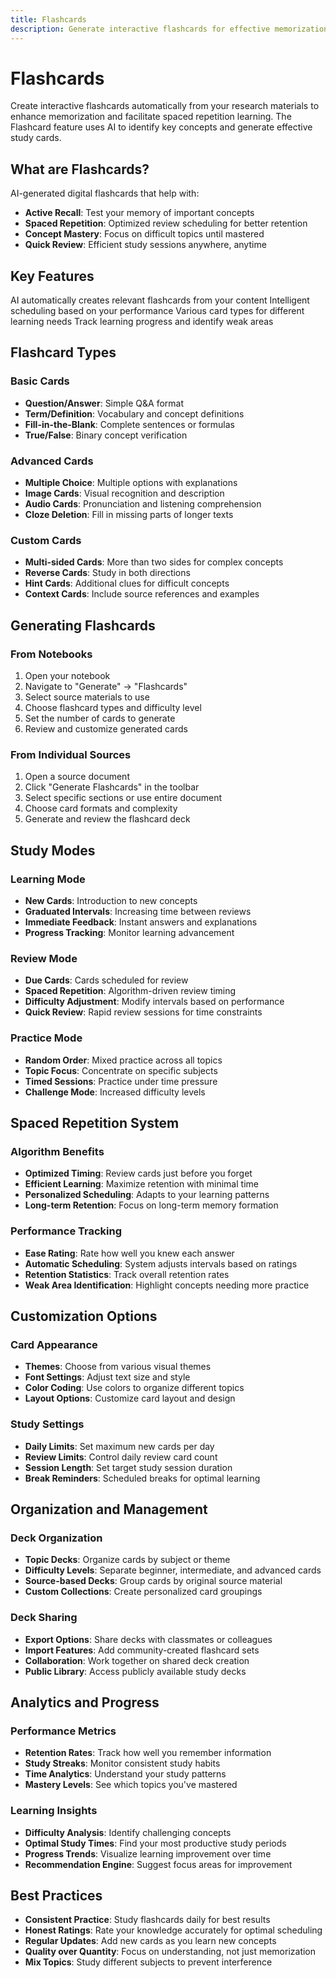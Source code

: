 ```yaml
---
title: Flashcards
description: Generate interactive flashcards for effective memorization and review
---
```



# Flashcards

Create interactive flashcards automatically from your research materials to enhance memorization and facilitate spaced repetition learning. The Flashcard feature uses AI to identify key concepts and generate effective study cards.

## What are Flashcards?

AI-generated digital flashcards that help with:

- **Active Recall**: Test your memory of important concepts
- **Spaced Repetition**: Optimized review scheduling for better retention
- **Concept Mastery**: Focus on difficult topics until mastered
- **Quick Review**: Efficient study sessions anywhere, anytime

## Key Features

<CardGrid>
  <Card title="Smart Generation" icon="card">
    AI automatically creates relevant flashcards from your content
  </Card>
  <Card title="Spaced Repetition" icon="time">
    Intelligent scheduling based on your performance
  </Card>
  <Card title="Multiple Formats" icon="layout">
    Various card types for different learning needs
  </Card>
  <Card title="Progress Analytics" icon="chart">
    Track learning progress and identify weak areas
  </Card>
</CardGrid>

## Flashcard Types

### Basic Cards
- **Question/Answer**: Simple Q&A format
- **Term/Definition**: Vocabulary and concept definitions
- **Fill-in-the-Blank**: Complete sentences or formulas
- **True/False**: Binary concept verification

### Advanced Cards
- **Multiple Choice**: Multiple options with explanations
- **Image Cards**: Visual recognition and description
- **Audio Cards**: Pronunciation and listening comprehension
- **Cloze Deletion**: Fill in missing parts of longer texts

### Custom Cards
- **Multi-sided Cards**: More than two sides for complex concepts
- **Reverse Cards**: Study in both directions
- **Hint Cards**: Additional clues for difficult concepts
- **Context Cards**: Include source references and examples

## Generating Flashcards

### From Notebooks
1. Open your notebook
2. Navigate to "Generate" → "Flashcards"
3. Select source materials to use
4. Choose flashcard types and difficulty level
5. Set the number of cards to generate
6. Review and customize generated cards

### From Individual Sources
1. Open a source document
2. Click "Generate Flashcards" in the toolbar
3. Select specific sections or use entire document
4. Choose card formats and complexity
5. Generate and review the flashcard deck

## Study Modes

### Learning Mode
- **New Cards**: Introduction to new concepts
- **Graduated Intervals**: Increasing time between reviews
- **Immediate Feedback**: Instant answers and explanations
- **Progress Tracking**: Monitor learning advancement

### Review Mode
- **Due Cards**: Cards scheduled for review
- **Spaced Repetition**: Algorithm-driven review timing
- **Difficulty Adjustment**: Modify intervals based on performance
- **Quick Review**: Rapid review sessions for time constraints

### Practice Mode
- **Random Order**: Mixed practice across all topics
- **Topic Focus**: Concentrate on specific subjects
- **Timed Sessions**: Practice under time pressure
- **Challenge Mode**: Increased difficulty levels

## Spaced Repetition System

### Algorithm Benefits
- **Optimized Timing**: Review cards just before you forget
- **Efficient Learning**: Maximize retention with minimal time
- **Personalized Scheduling**: Adapts to your learning patterns
- **Long-term Retention**: Focus on long-term memory formation

### Performance Tracking
- **Ease Rating**: Rate how well you knew each answer
- **Automatic Scheduling**: System adjusts intervals based on ratings
- **Retention Statistics**: Track overall retention rates
- **Weak Area Identification**: Highlight concepts needing more practice

## Customization Options

### Card Appearance
- **Themes**: Choose from various visual themes
- **Font Settings**: Adjust text size and style
- **Color Coding**: Use colors to organize different topics
- **Layout Options**: Customize card layout and design

### Study Settings
- **Daily Limits**: Set maximum new cards per day
- **Review Limits**: Control daily review card count
- **Session Length**: Set target study session duration
- **Break Reminders**: Scheduled breaks for optimal learning

## Organization and Management

### Deck Organization
- **Topic Decks**: Organize cards by subject or theme
- **Difficulty Levels**: Separate beginner, intermediate, and advanced cards
- **Source-based Decks**: Group cards by original source material
- **Custom Collections**: Create personalized card groupings

### Deck Sharing
- **Export Options**: Share decks with classmates or colleagues
- **Import Features**: Add community-created flashcard sets
- **Collaboration**: Work together on shared deck creation
- **Public Library**: Access publicly available study decks

## Analytics and Progress

### Performance Metrics
- **Retention Rates**: Track how well you remember information
- **Study Streaks**: Monitor consistent study habits
- **Time Analytics**: Understand your study patterns
- **Mastery Levels**: See which topics you've mastered

### Learning Insights
- **Difficulty Analysis**: Identify challenging concepts
- **Optimal Study Times**: Find your most productive study periods
- **Progress Trends**: Visualize learning improvement over time
- **Recommendation Engine**: Suggest focus areas for improvement

## Best Practices

- **Consistent Practice**: Study flashcards daily for best results
- **Honest Ratings**: Rate your knowledge accurately for optimal scheduling
- **Regular Updates**: Add new cards as you learn new concepts
- **Quality over Quantity**: Focus on understanding, not just memorization
- **Mix Topics**: Study different subjects to prevent interference